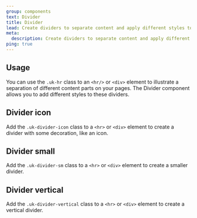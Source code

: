 ```yaml
---
group: components
text: Divider
title: Divider
lead: Create dividers to separate content and apply different styles to them.
meta:
  description: Create dividers to separate content and apply different styles to them.
ping: true
---
```



## Usage

You can use the `.uk-hr` class to an `<hr/>` or `<div>` element to illustrate a separation of different content parts on your pages. The Divider component allows you to add different styles to these dividers.

<Snippet component="divider.basic" />

## Divider icon

Add the `.uk-divider-icon` class to a `<hr>` or `<div>` element to create a divider with some decoration, like an icon.

<Snippet component="divider.icon" />

## Divider small

Add the `.uk-divider-sm` class to a `<hr>` or `<div>` element to create a smaller divider.

<Snippet component="divider.small" />

## Divider vertical

Add the `.uk-divider-vertical` class to a `<hr>` or `<div>` element to create a vertical divider.

<Snippet component="divider.vertical" />